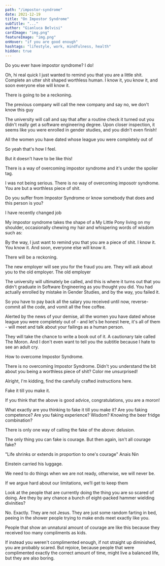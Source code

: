 ```yaml
---
path: "/impostor-syndrome"
date: 2021-12-19
title: "On Impostor Syndrome"
subTitle: "..."
author: "Gianluca Belvisi"
cardImage: "img.png"
featureImage: "img.png"
onHover: "if you are good enough"
hashtags: "lifestyle, work, mindfulness, health"
hidden: true
---
```




Do you ever have impostor syndrome? I do!

<Pony>Oh, hi real quick I just wanted to remind you that you are a little shit. Complete an utter shit shaped worthless human. I know it, you know it, and soon everyone else will know it.</Pony>

There is going to be a reckoning.

The previous company will call the new company and say no, we don't know this guy

The university will call and say that after a routine check it turned out you didn't really get a software engineering degree. Upon closer inspection, it seems like you were enrolled in gender studies, and you didn't even finish!

All the women you have dated whose league you were completely out of

So yeah that's how I feel.

But it doesn't have to be like this!

There is a way of overcoming impostor syndrome and it's under the spoiler tag.

I was not being serious. There is no way of overcoming imposotr syndrome. You are but a worthless piece of shit.



Do you suffer from Impostor Syndrome or know somebody that does and this person is you?

I have recently changed job

My impostor syndrome takes the shape of a My Little Pony living on my shoulder, occasionally chewing my hair and whispering words of wisdom such as:

By the way, I just want to remind you that you are a piece of shit. I know it. You know it. And soon, everyone else will know it.

There will be a reckoning.

The new employer will see you for the fraud you are. They will ask about you to the old employer. The old employer

The university will ultimately be called, and this is where it turns out that you didn't graduate in Software Engineering as you thought you did. You had actually enrolled by mistake in Gender Studies, and by the way, you failed it.

So you have to pay back all the salary you received until now, reverse-commit all the code, and vomit all the free coffee.

Alerted by the news of your demise, all the women you have dated whose league you were completely out of - and let's be honest here, it's all of them - will meet and talk about your failings as a human person.

They will take the chance to write a book out of it. A cautionary tale called The Moron. And I don't even want to tell you the subtitle because I hate to see an adult cry.

How to overcome Impostor Syndrome.

There is no overcoming Impostor Syndrome. Didn't you understand the bit about you being a worthless piece of shit? Color me unsurprised!

Alright, I'm kidding, find the carefully crafted instructions here.

Fake it till you make it.

If you think that the above is good advice, congratulations, you are a moron!

What exactly are you thinking to fake it till you make it? Are you faking competence? Are you faking experience? Wisdom? Knowing the beer fridge combination?

There is only one way of calling the fake of the above: delusion.

The only thing you can fake is courage. But then again, isn't all courage fake?

"Life shrinks or extends in proportion to one's courage"
Anais Nin

Einstein carried his luggage.

We need to do things when we are not ready, otherwise, we will never be.

If we argue hard about our limitations, we’ll get to keep them



Look at the people that are currently doing the thing you are so scared of doing. Are they by any chance a bunch of eight-packed hammer wielding divinities?

No. Exactly. They are not Jesus. They are just some random farting in bed, peeing in the shower people trying to make ends meet exactly like you.


People that show an unnatural amount of courage are like this because they received too many compliments as kids.

If instead you weren't complimented enough, if not straight up diminished, you are probably scared. But rejoice, because people that were complimented exactly the correct amount of time, might live a balanced life, but they are also boring.

